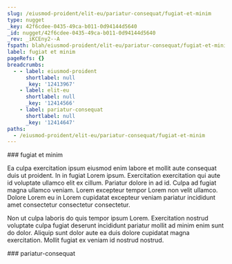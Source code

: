 ```yaml
---
slug: /eiusmod-proident/elit-eu/pariatur-consequat/fugiat-et-minim
type: nugget
_key: 42f6cdee-0435-49ca-b011-0d94144d5640
_id: nugget/42f6cdee-0435-49ca-b011-0d94144d5640
_rev: _iKCEny2--A
fspath: blah/eiusmod-proident/elit-eu/pariatur-consequat/fugiat-et-minim.md
label: fugiat et minim
pageRefs: {}
breadcrumbs:
  - - label: eiusmod-proident
      shortlabel: null
      _key: '12413967'
    - label: elit-eu
      shortlabel: null
      _key: '12414566'
    - label: pariatur-consequat
      shortlabel: null
      _key: '12414647'
paths:
  - /eiusmod-proident/elit-eu/pariatur-consequat/fugiat-et-minim
---
```


<NuggetArea>
<Nugget slug="/eiusmod-proident/elit-eu/pariatur-consequat/fugiat-et-minim" type="nugget" _key="42f6cdee-0435-49ca-b011-0d94144d5640" _id="nugget/42f6cdee-0435-49ca-b011-0d94144d5640" _rev="_iKCEny2--A" fspath="blah/eiusmod-proident/elit-eu/pariatur-consequat/fugiat-et-minim.md" label="fugiat et minim" paths="/eiusmod-proident/elit-eu/pariatur-consequat/fugiat-et-minim">
<NuggetBody>
### fugiat et minim

Ea culpa exercitation ipsum eiusmod enim labore et mollit aute consequat duis ut proident. In in fugiat Lorem ipsum. Exercitation exercitation qui aute id voluptate ullamco elit ex cillum. Pariatur dolore in ad id. Culpa ad fugiat magna ullamco veniam. Lorem excepteur tempor Lorem non velit ullamco. Dolore Lorem eu in Lorem cupidatat excepteur veniam pariatur incididunt amet consectetur consectetur consectetur.

Non ut culpa laboris do quis tempor ipsum Lorem. Exercitation nostrud voluptate culpa fugiat deserunt incididunt pariatur mollit ad minim enim sunt do dolor. Aliquip sunt dolor aute ea duis dolore cupidatat magna exercitation. Mollit fugiat ex veniam id nostrud nostrud.

</NuggetBody>
<Breadcrumbs>
<Crumbs>
<Crumb _key="12413967" label="eiusmod-proident" /><Crumb _key="12414566" label="elit-eu" /><Crumb _key="12414647" label="pariatur-consequat" />
</Crumbs>
</Breadcrumbs>
</Nugget>

<NuggetsInbound>
</NuggetsInbound>
<NuggetsOutbound>
</NuggetsOutbound>
</NuggetArea>
<PassagesInbound>
<Passage direction="inbound" type="passage" _key="12414647" _id="passage/12414647" _rev="_iKCEnyy--C" label="pariatur-consequat" passage="pariatur-consequat" fspath="blah/eiusmod-proident/elit-eu/pariatur-consequat" paths="/eiusmod-proident/elit-eu/pariatur-consequat" slug="/eiusmod-proident/elit-eu/pariatur-consequat">
<NuggetBody>
### pariatur-consequat

</NuggetBody>
<Breadcrumbs>
<Crumbs>
<Crumb _key="12413967" label="eiusmod-proident" /><Crumb _key="12414566" label="elit-eu" />
</Crumbs>
</Breadcrumbs>
</Passage>

</PassagesInbound>
<PassagesOutbound>
</PassagesOutbound>